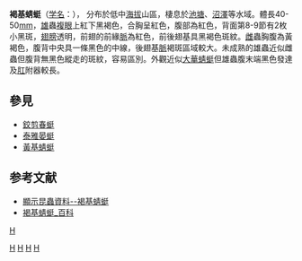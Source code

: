 {{Infraspeciesbox
| genus = Urothemis
| species = signata
| species_link = 赤斑曲钩脉蜻
| subspecies = yiei
| authority = Asahina, 1972
| synonyms = 
}}

'''褐基蜻蜓'''（[[学名|学名]]：{{lang|la|''Urothemis signata yiei''}}），
分布於低中[[海拔|海拔]]山區，棲息於[[池塘|池塘]]、[[沼澤|沼澤]]等水域。體長40-50[[mm|mm]]，[[雄|雄]]蟲[[複眼|複眼]]上紅下黑褐色，合胸呈紅色，腹部為紅色，背面第8-9節有2枚小黑斑，[[翅膀|翅膀]]透明，前翅的前緣[[脈|脈]]為紅色，前後翅基具黑褐色斑紋。[[雌|雌]]蟲胸腹為黃褐色，腹背中央具一條黑色的中線，後翅基[[脈|脈]]褐斑區域較大。未成熟的雄蟲近似雌蟲但腹背無黑色縱走的斑紋，容易區別。外觀近似[[大華蜻蜓|大華蜻蜓]]但雄蟲腹末端黑色發達及[[肛|肛]]附器較長。

== 參見 ==
*[[鉸剪春蜓|鉸剪春蜓]]
*[[泰雅晏蜓|泰雅晏蜓]]
*[[黃基蜻蜓|黃基蜻蜓]]

== 参考文献 ==
*[http://icontent.nkps.tp.edu.tw/insectinfo/SpeciesShow.aspx?specID=400 顯示昆蟲資料--褐基蜻蜓]{{Wayback|url=http://icontent.nkps.tp.edu.tw/insectinfo/SpeciesShow.aspx?specID=400 |date=20140223090401 }}
*[http://baike.baidu.com/view/1574028.htm 褐基蜻蜓_百科]

{{taxonbar}}
[[Category:_1972年描述的昆虫|H]]
[[category:台灣昆蟲|H]]
[[Category:台灣特有種|H]]
[[Category:台灣特有種|H]]
[[Category:蜻蜓科|H]]